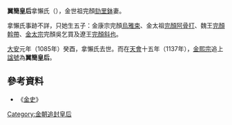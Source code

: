 '''翼簡皇后'''拿懶氏（{{bd|？||1085年|catIdx=H}}），金世祖完顏[[劾里鉢|劾里鉢]]妻。

拿懶氏事跡不詳，只她生五子：金康宗完顏[[烏雅束|烏雅束]]、金太祖[[完颜阿骨打|完顏阿骨打]]、魏王[[完顏斡帶|完顏斡帶]]、[[金太宗|金太宗]]完顏吳乞買及遼王[[完顏杲_(諳班勃極烈)|完顏斜也]]。

[[大安_(金朝)|大安]]元年（1085年）癸酉，拿懶氏去世。而在[[天会_(金朝)|天會]]十五年（1137年），[[金熙宗|金熙宗]]追上[[諡號|諡號]]為'''翼簡皇后'''。

==參考資料==
*《[[金史|金史]]》

{{模板:金朝皇后}}

[[Category:金朝追封皇后|Category:金朝追封皇后]]